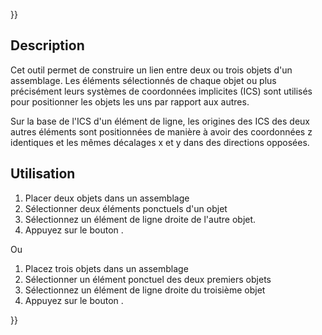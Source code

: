 {{UnfinishedDocu{{#translation:}}}}
<languages/>

{{Docnav/fr
|[[Assembly3_ConstraintSymmetricVertical/fr|Contrainte symétrie verticale]]
|[[Assembly3_ConstraintPointsHorizontal/fr|Contrainte alignement horizontal]]
|[[Assembly3_Workbench/fr|Assembly3]]
|IconL=Assembly_ConstraintGeneral.svg
|IconR=Assembly_ConstraintPointsHorizontal.svg
|IconC=Assembly3_workbench_icon.svg
}}

{{GuiCommand/fr
|Name=Assembly3 ConstraintSymmetricLine
|Name/fr=Assembly3 Contrainte de symétrie par une ligne
|Icon=Assembly_ConstraintSymmetricLine.svg
|Workbenches=[[Assembly3_Workbench/fr|Assembly3]]
}}

== Description ==

Cet outil permet de construire un lien entre deux ou trois objets d'un assemblage. Les éléments sélectionnés de chaque objet ou plus précisément leurs systèmes de coordonnées implicites (ICS) sont utilisés pour positionner les objets les uns par rapport aux autres.

Sur la base de l'ICS d'un élément de ligne, les origines des ICS des deux autres éléments sont positionnées de manière à avoir des coordonnées z identiques et les mêmes décalages x et y dans des directions opposées.

<span id="Usage"></span>
== Utilisation ==

# Placer deux objets dans un assemblage
# Sélectionner deux éléments ponctuels d'un objet
# Sélectionnez un élément de ligne droite de l'autre objet.
# Appuyez sur le bouton {{Button|[[Image:Assembly_ConstraintSymmetricLine.svg|16px]] [[Assembly3_ConstraintSymmetricLine/fr|Symmetric line]]}}.

Ou

# Placez trois objets dans un assemblage
# Sélectionner un élément ponctuel des deux premiers objets
# Sélectionnez un élément de ligne droite du troisième objet
# Appuyez sur le bouton {{Button|[[Image:Assembly_ConstraintSymmetricLine.svg|16px]] [[Assembly3_ConstraintSymmetricLine/fr|Symmetric line]]}}.


{{Docnav/fr
|[[Assembly3_ConstraintSymmetricVertical/fr|Contrainte symétrie verticale]]
|[[Assembly3_ConstraintPointsHorizontal/fr|Contrainte alignement horizontal]]
|[[Assembly3_Workbench/fr|Assembly3]]
|IconL=Assembly_ConstraintGeneral.svg
|IconR=Assembly_ConstraintPointsHorizontal.svg
|IconC=Assembly3_workbench_icon.svg
}}

{{Userdocnavi{{#translation:}}}}
